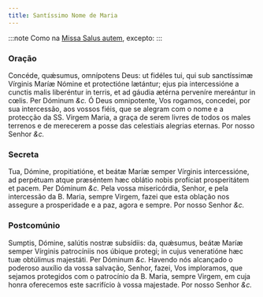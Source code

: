 ```yaml
---
title: Santíssimo Nome de Maria
---
```


:::note
Como na [Missa Salus autem](/missal/comum/8muitosmartires3), excepto:
:::

### Oração

<div class="grid grid-cols-2 gap-5">
  <span class="text-justify">
    Concéde, quǽsumus, omnípotens Deus: ut fidéles tui, qui sub sanctíssimæ
    Vírginis Maríæ Nómine et protectióne lætántur; ejus pia intercessióne a
    cunctis malis liberéntur in terris, et ad gáudia ætérna perveníre mereántur
    in cœlis. Per Dóminum <em>&c.</em>
  </span>
  <span class="text-justify">
    Ó Deus omnipotente, Vos rogamos, concedei, por sua intercessão, aos vossos
    fiéis, que se alegram com o nome e a protecção da SS. Virgem Maria, a graça
    de serem livres de todos os males terrenos e de merecerem a posse das
    celestiais alegrias eternas. Por nosso Senhor <em>&c.</em>
  </span>
</div>

### Secreta

<div class="grid grid-cols-2 gap-5">
  <span class="text-justify">
    Tua, Dómine, propitiatióne, et beátæ Maríæ semper Vírginis intercessióne, ad
    perpétuam atque præséntem hæc oblátio nobis profíciat prosperitátem et
    pacem. Per Dóminum <em>&c.</em>
  </span>
  <span class="text-justify">
    Pela vossa misericórdia, Senhor, e pela intercessão da B. Maria, sempre
    Virgem, fazei que esta oblação nos assegure a prosperidade e a paz, agora e
    sempre. Por nosso Senhor <em>&c.</em>
  </span>
</div>

### Postcomúnio

<div class="grid grid-cols-2 gap-5">
  <span class="text-justify">
    Sumptis, Dómine, salútis nostræ subsídiis: da, quǽsumus, beátæ Maríæ semper
    Vírginis patrocíniis nos úbique protegi; in cujus veneratióne hæc tuæ
    obtúlimus majestáti. Per Dóminum <em>&c.</em>
  </span>
  <span class="text-justify">
    Havendo nós alcançado o poderoso auxílio da vossa salvação, Senhor, fazei,
    Vos imploramos, que sejamos protegidos com o patrocínio da B. Maria, sempre
    Virgem, em cuja honra oferecemos este sacrifício à vossa majestade. Por
    nosso Senhor <em>&c.</em>
  </span>
</div>
